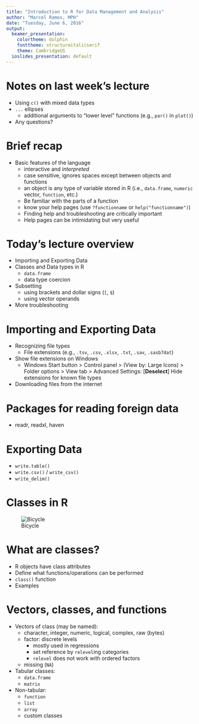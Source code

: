 ```yaml
---
title: "Introduction to R for Data Management and Analysis"
author: "Marcel Ramos, MPH"
date: "Tuesday, June 6, 2016"
output:
  beamer_presentation:
    colortheme: dolphin
    fonttheme: structureitalicserif
    theme: CambridgeUS
  ioslides_presentation: default
---
```


# Notes on last week's lecture

* Using `c()` with mixed data types
* `...` ellipses
    * additional arguments to "lower level" functions 
    (e.g., `par()` in `plot()`)
* Any questions?

# Brief recap

* Basic features of the language
    * interactive and _interpreted_
    * case sensitive, ignores spaces except between objects and functions
    * an object is any type of variable stored in R (i.e., `data.frame`, `numeric` vector, `function`, etc.)
    * Be familiar with the parts of a function
    * know your help pages (use `?functionname` or `help("functionname")`)
    * Finding help and troubleshooting are critically important
    * Help pages can be intimidating but very useful

# Today's lecture overview

* Importing and Exporting Data
* Classes and Data types in R
    * `data.frame`
    * data type coercion
* Subsetting
    * using brackets and dollar signs (`[`, `$`)
    * using vector operands
* More troubleshooting

# Importing and Exporting Data

* Recognizing file types
    * File extensions (e.g., `.tsv`, `.csv`, `.xlsx`, `.txt`, `.sav`, `.sasb7dat`)
* Show file extensions on Windows
    * Windows Start button > Control panel > (View by: Large Icons) > Folder options > View tab > Advanced Settings: [__Deselect__] Hide extensions for known file types
* Downloading files from the internet

# Packages for reading foreign data

* readr, readxl, haven

# Exporting Data

* `write.table()`
* `write.csv()` / `write_csv()`
* `write_delim()`

# Classes in R

![Bicycle](https://pixabay.com/static/uploads/photo/2012/04/14/14/41/bicycle-34159_960_720.png)

# What are classes?

* R objects have class attributes 
* Define what functions/operations can be performed
* `class()` function
* Examples

# Vectors, classes, and functions

* Vectors of class (may be named):
    * character, integer, numeric, logical, complex, raw (bytes)
    * factor: discrete levels
        * mostly used in regressions
        * set reference by `relevel`ing categories 
        * `relevel` does not work with ordered factors
    * missing (`NA`)
* Tabular classes: 
    * `data.frame`
    * `matrix`
* Non-tabular: 
    * `function`
    * `list`
    * `array`
    * custom classes
